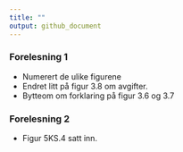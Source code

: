 ```yaml
---
title: ""
output: github_document
---
```


### Forelesning 1 
- Numerert de ulike figurene
- Endret litt på figur 3.8 om avgifter.
- Bytteom om forklaring på figur 3.6 og 3.7

### Forelesning 2
- Figur 5KS.4 satt inn.
